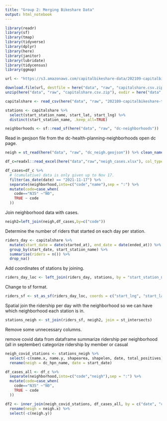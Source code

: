 ```yaml
---
title: "Group 2: Merging Bikeshare Data"
output: html_notebook
---
```


```r
library(readr)
library(sf)
library(tmap)
library(tidyverse)
library(dplyr)
library(here)
library(janitor)
library(lubridate)
library(tidycensus)
library(ggmap)
```


```r
url <- "https://s3.amazonaws.com/capitalbikeshare-data/202109-capitalbikeshare-tripdata.zip"

download.file(url, destfile = here("data", "raw", "capitalshare.csv.zip"), mode = "wb")
unzip(here("data", "raw", "capitalshare.csv.zip"), exdir = here("data", "raw"))
```

```r
capitalshare <- read_csv(here("data", "raw", "202109-capitalbikeshare-tripdata.csv"), show_col_types = FALSE)

stations <- capitalshare %>%
  select(start_station_name, start_lat, start_lng) %>%
  distinct(start_station_name, .keep_all=TRUE)

neighborhoods <- sf::read_sf(here("data", "raw", "dc-neighborhoods"))

```

Read in geojson file from the dc-health-planning-neighborhoods open dc page.

```r
neigh = st_read(here("data", "raw", "dc_neigh.geojson")) %>% clean_names()
```

```r
df_c=readxl::read_excel(here("data","raw","neigh_cases.xlsx"), col_types = c("date", "text", "numeric")) %>% clean_names()
```

```r
df_cases=df_c %>%
  # (cumulative) data is only given up to Nov 17.
  filter(as_date(date) == "2021-11-17") %>% 
  separate(neighborhood,into=c("code","name"),sep = ":") %>%
  mutate(code=case_when(
    code=="N35" ~"N0",
    TRUE ~ code
  ))
```

Join neighborhood data with cases.

```r
neigh2=left_join(neigh,df_cases,by=c("code"))
```

Determine the number of riders that started on each day per station.

```r
riders_day <- capitalshare %>%
  mutate(start_date = date(started_at), end_date = date(ended_at)) %>%
  group_by(start_date, start_station_name) %>%
  summarise(riders = n()) %>%
  drop_na()
```

Add coordinates of stations by joining.

```r
riders_day_loc <- left_join(riders_day, stations, by = "start_station_name")
```

Change to sf format.

```r
riders_sf <- st_as_sf(riders_day_loc, coords = c("start_lng", "start_lat"), crs = 4326)
```

Spatial join the ridership per day with the neighborhood so we can have which neighborhood each station is in.

```r
stations_neigh <- st_join(riders_sf, neigh2, join = st_intersects)
```

Remove some unnecessary columns.

###############
remove covid data from dataframe
summarize ridership per neighborhood (all in september)
categorize ridership by member or casual

```r
neigh_covid_stations <- stations_neigh %>%
  select(-c(name.x, name.y, shapearea, shapelen, date, total_positives)) %>%
  rename(neigh = dc_hpn_name, date = start_date) 
```


```r
df_cases_all <- df_c %>%
  separate(neighborhood,into=c("code","neigh"),sep = ":") %>%
  mutate(code=case_when(
    code=="N35" ~"N0",
    TRUE ~ code
  ))

df2 <- inner_join(neigh_covid_stations, df_cases_all, by = c("date", "code")) %>%
  rename(neigh = neigh.x) %>%
  select(-c(neigh.y))

```







